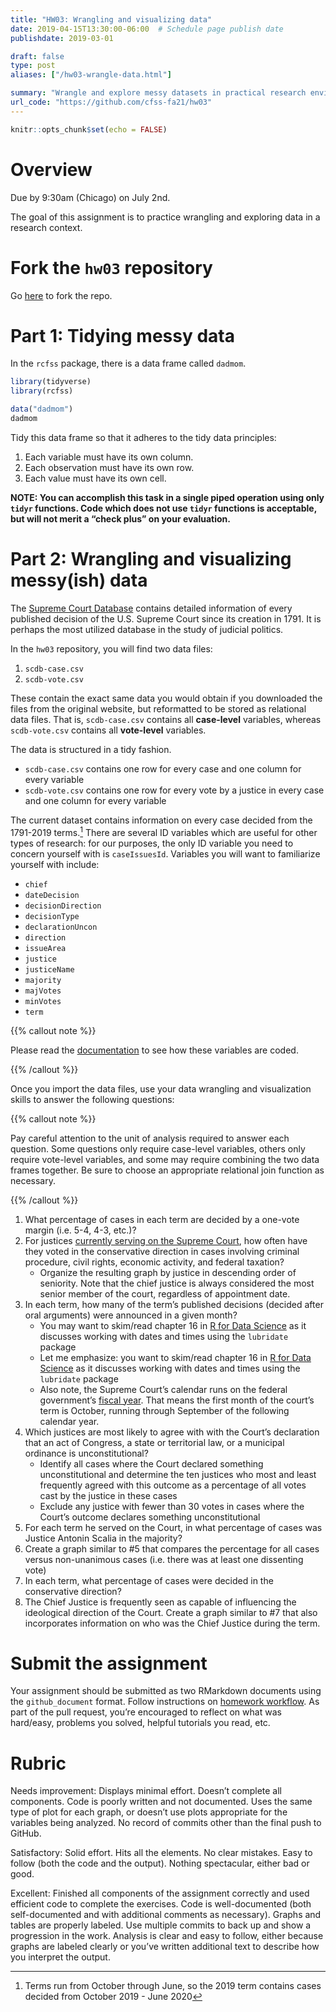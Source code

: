 ```yaml
---
title: "HW03: Wrangling and visualizing data"
date: 2019-04-15T13:30:00-06:00  # Schedule page publish date
publishdate: 2019-03-01

draft: false
type: post
aliases: ["/hw03-wrangle-data.html"]

summary: "Wrangle and explore messy datasets in practical research environments."
url_code: "https://github.com/cfss-fa21/hw03"
---
```


```r
knitr::opts_chunk$set(echo = FALSE)
```

# Overview

Due by 9:30am (Chicago) on July 2nd.

The goal of this assignment is to practice wrangling and exploring data in a research context.

# Fork the `hw03` repository

Go [here](https://github.com/cfss-fa21/hw03) to fork the repo.

# Part 1: Tidying messy data

In the `rcfss` package, there is a data frame called `dadmom`.

```r
library(tidyverse)
library(rcfss)

data("dadmom")
dadmom
```

Tidy this data frame so that it adheres to the tidy data principles:

1. Each variable must have its own column.
1. Each observation must have its own row.
1. Each value must have its own cell.

**NOTE: You can accomplish this task in a single piped operation using only `tidyr` functions. Code which does not use `tidyr` functions is acceptable, but will not merit a "check plus" on your evaluation.**

# Part 2: Wrangling and visualizing messy(ish) data

The [Supreme Court Database](http://scdb.wustl.edu/) contains detailed information of every published decision of the U.S. Supreme Court since its creation in 1791. It is perhaps the most utilized database in the study of judicial politics.

In the `hw03` repository, you will find two data files:

1. `scdb-case.csv`
1. `scdb-vote.csv`

These contain the exact same data you would obtain if you downloaded the files from the original website, but reformatted to be stored as relational data files. That is, `scdb-case.csv` contains all **case-level** variables, whereas `scdb-vote.csv` contains all **vote-level** variables.

The data is structured in a tidy fashion.

* `scdb-case.csv` contains one row for every case and one column for every variable
* `scdb-vote.csv` contains one row for every vote by a justice in every case and one column for every variable

The current dataset contains information on every case decided from the 1791-2019 terms.^[Terms run from October through June, so the 2019 term contains cases decided from October 2019 - June 2020] There are several ID variables which are useful for other types of research: for our purposes, the only ID variable you need to concern yourself with is `caseIssuesId`. Variables you will want to familiarize yourself with include:

* `chief`
* `dateDecision`
* `decisionDirection`
* `decisionType`
* `declarationUncon`
* `direction`
* `issueArea`
* `justice`
* `justiceName`
* `majority`
* `majVotes`
* `minVotes`
* `term`

{{% callout note %}}

Please read the [documentation](http://scdb.wustl.edu/documentation.php) to see how these variables are coded.

{{% /callout %}}

Once you import the data files, use your data wrangling and visualization skills to answer the following questions:

{{% callout note %}}

Pay careful attention to the unit of analysis required to answer each question. Some questions only require case-level variables, others only require vote-level variables, and some may require combining the two data frames together. Be sure to choose an appropriate relational join function as necessary.

{{% /callout %}}

1. What percentage of cases in each term are decided by a one-vote margin (i.e. 5-4, 4-3, etc.)?
1. For justices [currently serving on the Supreme Court](https://www.supremecourt.gov/about/biographies.aspx), how often have they voted in the conservative direction in cases involving criminal procedure, civil rights, economic activity, and federal taxation?
    * Organize the resulting graph by justice in descending order of seniority. Note that the chief justice is always considered the most senior member of the court, regardless of appointment date.
1. In each term, how many of the term's published decisions (decided after oral arguments) were announced in a given month?
    * You may want to skim/read chapter 16 in [R for Data Science](http://r4ds.had.co.nz/dates-and-times.html) as it discusses working with dates and times using the `lubridate` package
    * Let me emphasize: you want to skim/read chapter 16 in [R for Data Science](http://r4ds.had.co.nz/dates-and-times.html) as it discusses working with dates and times using the `lubridate` package
    * Also note, the Supreme Court's calendar runs on the federal government's [fiscal year](https://en.wikipedia.org/wiki/Fiscal_year#Federal_government). That means the first month of the court's term is October, running through September of the following calendar year.
1. Which justices are most likely to agree with with the Court's declaration that an act of Congress, a state or territorial law, or a municipal ordinance is unconstitutional?
    * Identify all cases where the Court declared something unconstitutional and determine the ten justices who most and least frequently agreed with this outcome as a percentage of all votes cast by the justice in these cases
    * Exclude any justice with fewer than 30 votes in cases where the Court's outcome declares something unconstitutional
1. For each term he served on the Court, in what percentage of cases was Justice Antonin Scalia in the majority?
1. Create a graph similar to #5 that compares the percentage for all cases versus non-unanimous cases (i.e. there was at least one dissenting vote)
1. In each term, what percentage of cases were decided in the conservative direction?
1. The Chief Justice is frequently seen as capable of influencing the ideological direction of the Court. Create a graph similar to #7 that also incorporates information on who was the Chief Justice during the term.

# Submit the assignment

Your assignment should be submitted as two RMarkdown documents using the `github_document` format. Follow instructions on [homework workflow](/faq/homework-guidelines/#homework-workflow). As part of the pull request, you're encouraged to reflect on what was hard/easy, problems you solved, helpful tutorials you read, etc.

# Rubric

Needs improvement: Displays minimal effort. Doesn't complete all components. Code is poorly written and not documented. Uses the same type of plot for each graph, or doesn't use plots appropriate for the variables being analyzed. No record of commits other than the final push to GitHub.

Satisfactory: Solid effort. Hits all the elements. No clear mistakes. Easy to follow (both the code and the output). Nothing spectacular, either bad or good.

Excellent: Finished all components of the assignment correctly and used efficient code to complete the exercises. Code is well-documented (both self-documented and with additional comments as necessary). Graphs and tables are properly labeled. Use multiple commits to back up and show a progression in the work. Analysis is clear and easy to follow, either because graphs are labeled clearly or you've written additional text to describe how you interpret the output.
